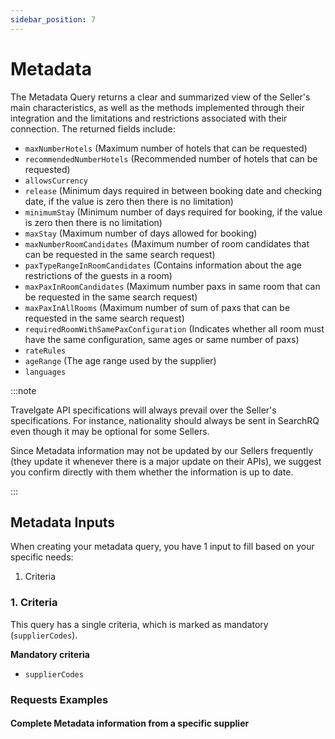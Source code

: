 ```yaml
---
sidebar_position: 7
---
```




# Metadata

The Metadata Query returns a clear and summarized view of the Seller's main characteristics, as well as the methods implemented through their integration and the limitations and restrictions associated with their connection. The returned fields include:

* `maxNumberHotels` (Maximum number of hotels that can be requested)
* `recommendedNumberHotels` (Recommended number of hotels that can be requested)
* `allowsCurrency`
* `release` (Minimum days required in between booking date and checking date, if the value is zero then there is no limitation)
* `minimumStay` (Minimum number of days required for booking, if the value is zero then there is no limitation)
* `maxStay` (Maximum number of days allowed for booking)
* `maxNumberRoomCandidates` (Maximum number of room candidates that can be requested in the same search request)
* `paxTypeRangeInRoomCandidates` (Contains information about the age restrictions of the guests in a room)
* `maxPaxInRoomCandidates` (Maximum number paxs in same room that can be requested in the same search request)
* `maxPaxInAllRooms` (Maximum number of sum of paxs that can be requested in the same search request)
* `requiredRoomWithSamePaxConfiguration` (Indicates whether all room must have the same configuration, same ages or same number of paxs)
* `rateRules`
* `ageRange` (The age range used by the supplier)
* `languages` 

:::note

Travelgate API specifications will always prevail over the Seller's specifications. For instance, nationality should always be sent in SearchRQ even though it may be optional for some Sellers.

Since Metadata information may not be updated by our Sellers frequently (they update it whenever there is a major update on their APIs), we suggest you confirm directly with them whether the information is up to date.

:::

## Metadata Inputs

When creating your metadata query, you have 1 input to fill based on your specific needs:

1. Criteria

### 1. Criteria    

This query has a single criteria, which is marked as mandatory (`supplierCodes`).

**Mandatory criteria**
* `supplierCodes`

### Requests Examples

#### Complete Metadata information from a specific supplier

<GraphqlSample query={metadataQuery} variables={metadataVariables} />
